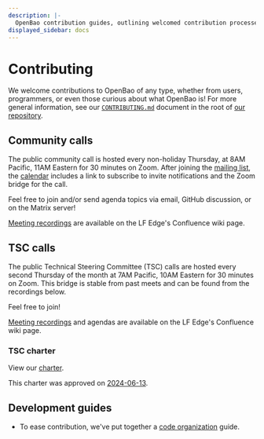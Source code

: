 ```yaml
---
description: |-
  OpenBao contribution guides, outlining welcomed contribution processes and providing an in-depth overview of the code base.
displayed_sidebar: docs
---
```


# Contributing

We welcome contributions to OpenBao of any type, whether from users,
programmers, or even those curious about what OpenBao is! For more
general information, see our [`CONTRIBUTING.md`](https://github.com/openbao/openbao/blob/main/CONTRIBUTING.md)
document in the root of [our repository](https://github.com/openbao/openbao).

## Community calls

The public community call is hosted every non-holiday Thursday, at 8AM Pacific,
11AM Eastern for 30 minutes on Zoom. After joining the [mailing
list](https://lists.lfedge.org/g/openbao), the [calendar](https://lists.lfedge.org/g/openbao/calendar)
includes a link to subscribe to invite notifications and the Zoom bridge for
the call.

Feel free to join and/or send agenda topics via email, GitHub discussion, or
on the Matrix server!

[Meeting recordings](https://lf-edge.atlassian.net/wiki/spaces/OP/pages/15211863)
are available on the LF Edge's Confluence wiki page.

## TSC calls

The public Technical Steering Committee (TSC) calls are hosted every second
Thursday of the month at 7AM Pacific, 10AM Eastern for 30 minutes on Zoom.
This bridge is stable from past meets and can be found from the recordings
below.

Feel free to join!

[Meeting recordings](https://lf-edge.atlassian.net/wiki/spaces/OP/pages/15210975)
and agendas are available on the LF Edge's Confluence wiki page.

### TSC charter

View our [charter](pathname:///assets/OpenBao-Technical-Charter-Final-2024-05-08.pdf).

This charter was approved on [2024-06-13](https://lf-edge.atlassian.net/wiki/spaces/OP/pages/15211981/2024-06-13+OpenBao+TSC+Meeting).

## Development guides

 - To ease contribution, we've put together a [code organization](/docs/contributing/code-organization)
   guide.
